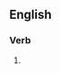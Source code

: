 ==English==

===Verb===
{{head|en|verb form}}

# {{present participle of|en|institutionalize|nocat=1}}